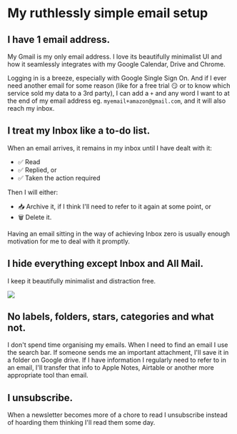 
<Container>

# My ruthlessly simple email setup

## I have 1 email address.

My Gmail is my only email address. I love its beautifully minimalist UI and how it seamlessly integrates with my Google Calendar, Drive and Chrome.

Logging in is a breeze, especially with Google Single Sign On. And if I ever need another email for some reason (like for a free trial 😏 or to know which service sold my data to a 3rd party), I can add a `+` and any word I want to at the end of my email address eg. `myemail+amazon@gmail.com`, and it will also reach my inbox.

## I treat my Inbox like a to-do list.

When an email arrives, it remains in my inbox until I have dealt with it:

- ✅ Read
- ✅ Replied, or
- ✅ Taken the action required

Then I will either:

- 📥 Archive it, if I think I'll need to refer to it again at some point, or
- 🗑 Delete it.

Having an email sitting in the way of achieving Inbox zero is usually enough motivation for me to deal with it promptly.

## I hide everything except Inbox and All Mail.

I keep it beautifully minimalist and distraction free.

![](/assets/gmail.png)

## No labels, folders, stars, categories and what not.

I don't spend time organising my emails. When I need to find an email I use the search bar. If someone sends me an important attachment, I'll save it in a folder on Google drive. If I have information I regularly need to refer to in an email, I'll transfer that info to Apple Notes, Airtable or another more appropriate tool than email.

## I unsubscribe.

When a newsletter becomes more of a chore to read I unsubscribe instead of hoarding them thinking I'll read them some day.

</Container>
